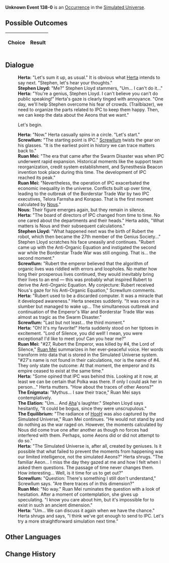 {{Simulated Universe Event Infobox
|title         = Unknown Event 138-0
|image         = undefined.png
|type          =
|domains_su    = 
|domains_ext   = 
|domains_swarm = 
|domains_gng   = 
|requirements  =
|prev          = 
|next          = 
|indexRewards  =
|characters    = Herta;Ruan Mei;Aha;HooH;Nous;Screwllum
}}
'''Unknown Event 138-0''' is an [[Simulated Universe/Occurrence|Occurrence]] in the [[Simulated Universe]].

==Possible Outcomes==
{| class="article-table"
!Choice
!Result

|}

<!--
==Gameplay Notes==

-->
==Dialogue==
{{Dialogue Start}}
:'''Herta:''' "Let's sum it up, as usual." It is obvious what [[Herta]] intends to say next. "Stephen, let's hear your thoughts."
:'''Stephen Lloyd:''' "Me?" Stephen Lloyd stammers, "Um... I can't do it..."
:'''Herta:''' "You're a genius, Stephen Lloyd. I can't believe you can't do public speaking!" Herta's gaze is clearly tinged with annoyance. "One day, we'll help Stephen overcome his fear of crowds. (Trailblazer), we need to organize the parts related to IPC to keep them happy. Then, we can keep the data about the Aeons that we want."
:{{DIcon|Arrow}} Let's begin.
:'''Herta:''' "Now." Herta casually spins in a circle. "Let's start."
:'''Screwllum:''' "The starting point is IPC." [[Screwllum]] twists the gear on his glasses. "It is the earliest point in history we can trace matters back to."
:'''Ruan Mei:''' "The era that came after the Swarm Disaster was when IPC underwent rapid expansion. Historical moments like the support team reorganization, credit system establishment, and Synesthesia Beacon invention took place during this time. The development of IPC reached its peak."
:'''Ruan Mei:''' "Nevertheless, the operation of IPC exacerbated the economic inequality in the universe. Conflicts built up over time, leading to the outbreak of the Borderstar Trade War by two IPC executives, Telora Farnsha and Korapao. That is the first moment calculated by [[Nous]]."
:'''Nous:''' Their figure emerges again, but they remain in silence.
:'''Herta:''' "The board of directors of IPC changed from time to time. No one cared about the departments and their heads." Herta adds, "What matters is Nous and their subsequent calculations."
:'''Stephen Lloyd:''' "What happened next was the birth of Rubert the robot, which then became the 27th member of the Genius Society..." Stephen Lloyd scratches his face uneasily and continues. "Rubert came up with the Anti-Organic Equation and instigated the second war while the Borderstar Trade War was still ongoing. That is... the second moment."
:'''Screwllum:''' "Rubert the emperor believed that the algorithm of organic lives was riddled with errors and loopholes. No matter how long their prosperous lives continued, they would inevitably bring their lives to an end &mdash; this was probably what inspired Rubert to derive the Anti-Organic Equation. My conjecture: Rubert received Nous's gaze for his Anti-Organic Equation," Screwllum comments.
:'''Herta:''' "Rubert used to be a discarded computer. It was a miracle that it developed awareness." Herta sneezes suddenly. "It was once in a slumber but managed to wake up... The simultaneous outbreak and continuation of the Emperor's War and Borderstar Trade War was almost as tragic as the Swarm Disaster."
:'''Screwllum:''' "Last but not least... the third moment."
:'''Herta:''' "Oh! It's my favorite!" Herta suddenly stood on her tiptoes in excitement. "Lord of Silence, you did well! I mean, you were exceptional! I'd like to meet you! Can you hear me?"
:'''Ruan Mei:''' "#27, Rubert the Emperor, was killed by #4, the Lord of Silence," [[Ruan Mei]] summarizes in her ever-peaceful voice. Her words transform into data that is stored in the Simulated Universe system. "#27's name is not found in their calculations, nor is the name of #4. They only state the outcome: At that moment, the emperor and its empire ceased to exist at the same time."
:'''Herta:''' "Some opined that IPC was behind this. Looking at it now, at least we can be certain that Polka was there. If only I could ask her in person..." Herta mutters. "How about the traces of other Aeons?"
:'''The Enigmata:''' "Mythus... I saw their trace," Ruan Mei says contemplatively.
:'''The Elation:''' "Um... And [[Aha]]'s laughter." Stephen Lloyd says hesitantly, "It could be bogus, since they were unscrupulous."
:'''The Equilibrium:''' "The radiance of [[HooH]] was also captured by the Simulated Universe," Ruan Mei continues. "He would not stand by and do nothing as the war raged on. However, the moments calculated by Nous did come true one after another as though no forces had interfered with them. Perhaps, some Aeons did or did not attempt to do so."
:'''Herta:''' "The Simulated Universe is, after all, created by geniuses. Is it possible that what failed to prevent the moments from happening was our limited intelligence, not the simulated Aeons?" Herta shrugs. "The familiar Aeon... I miss the day they gazed at me and how I felt when I asked them questions. The passage of time never changes them. How interesting... Well, is it time for us to get out?"
:'''Screwllum:''' "Question: There's something I still don't understand," Screwllum says. "Are there traces of {{Color|Keyword|Rubert II}} in this dimension?"
:'''Ruan Mei:''' "No way." Ruan Mei ruminates the question with a look of hesitation. After a moment of contemplation, she gives up speculating. "I know you care about him, but it's impossible for {{Color|Keyword|Rubert II}} to exist in such an ancient dimension."
:'''Herta:''' "Um... We can discuss it again when we have the chance." Herta shrugs and says, "I think we've got enough to send to IPC. Let's try a more straightforward simulation next time."
{{Dialogue End}}

==Other Languages==
{{Other Languages
|en   = 
|zhs  = 
|zht  = 
|ja   = 
|ko   = 
|es   = 
|fr   = 
|ru   = 
|th   = 
|vi   = 
|de   = 
|id   = 
|pt   = 
}}

==Change History==
{{Change History|<!--unknown-->}}
